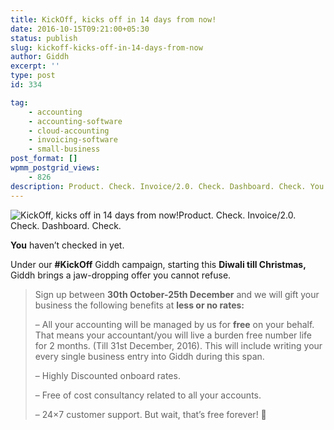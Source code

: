 ```yaml
---
title: KickOff, kicks off in 14 days from now!
date: 2016-10-15T09:21:00+05:30
status: publish
slug: kickoff-kicks-off-in-14-days-from-now
author: Giddh
excerpt: ''
type: post
id: 334

tag:
    - accounting
    - accounting-software
    - cloud-accounting
    - invoicing-software
    - small-business
post_format: []
wpmm_postgrid_views:
    - 826
description: Product. Check. Invoice/2.0. Check. Dashboard. Check. You haven’t checked in yet. Under our Giddh campaign, starting this
---
```

<img class="wp-block-image size-large" src = "https://miro.medium.com/max/2048/1*30CnjVLTpCxi82E-oU78jA.png" alt="KickOff, kicks off in 14 days from now!" />Product. Check. Invoice/2.0. Check. Dashboard. Check.

**You** haven’t checked in yet.

Under our **\#KickOff** Giddh campaign, starting this **Diwali till Christmas,** Giddh brings a jaw-dropping offer you cannot refuse.

> Sign up between **30th October-25th December** and we will gift your business the following benefits at **less or no rates:**
> 
> – All your accounting will be managed by us for **free** on your behalf. That means your accountant/you will live a burden free number life for 2 months. (Till 31st December, 2016). This will include writing your every single business entry into Giddh during this span.
> 
> – Highly Discounted onboard rates.
> 
> – Free of cost consultancy related to all your accounts.
> 
> – 24×7 customer support. But wait, that’s free forever! 🙂